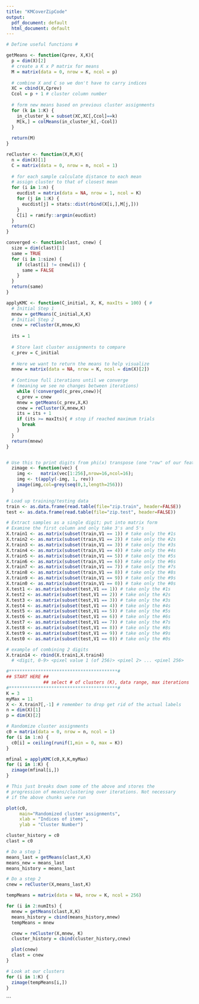 ---
title: "KMCoverZipCode"
output:
  pdf_document: default
  html_document: default
---

```{r}
# Define useful functions #

getMeans <- function(Cprev, X,K){
  p = dim(X)[2]
  # create a K x P matrix for means
  M = matrix(data = 0, nrow = K, ncol = p)
  
  # combine X and C so we don't have to carry indices
  XC = cbind(X,Cprev)
  Ccol = p + 1 # cluster column number
  
  # form new means based on previous cluster assignments
  for (k in 1:K) {
    in_cluster_k = subset(XC,XC[,Ccol]==k)
    M[k,] = colMeans(in_cluster_k[,-Ccol])
  }
  
  return(M)
}

reCluster <- function(X,M,K){
  n = dim(X)[1]
  C = matrix(data = 0, nrow = n, ncol = 1)
  
  # for each sample calculate distance to each mean
  # assign cluster to that of closest mean
  for (i in 1:n) {
    eucdist = matrix(data = NA, nrow = 1, ncol = K)
    for (j in 1:K) {
      eucdist[j] = stats::dist(rbind(X[i,],M[j,]))
    }
    C[i] = ramify::argmin(eucdist)
  }
  return(C)
}

converged <- function(clast, cnew) {
  size = dim(clast)[1]
  same = TRUE
  for (i in 1:size) {
    if (clast[i] != cnew[i]) {
      same = FALSE
    }
  }
  return(same)
}

applyKMC <- function(C_initial, X, K, maxIts = 100) { # 
  # Initial Step 1
  mnew = getMeans(C_initial,X,K)
  # Initial Step 2
  cnew = reCluster(X,mnew,K)
  
  its = 1
  
  # Store last cluster assignments to compare
  c_prev = C_initial
  
  # Here we want to return the means to help visualize
  mnew = matrix(data = NA, nrow = K, ncol = dim(X)[2])
  
  # Continue full iterations until we converge 
  # (meaning we see no changes between iterations)
    while (!converged(c_prev,cnew)){
    c_prev = cnew
    mnew = getMeans(c_prev,X,K)
    cnew = reCluster(X,mnew,K)
    its = its + 1
    if (its >= maxIts){ # stop if reached maximum trials
      break
    }
  }
  return(mnew)
}


# Use this to print digits from phi(x) transpose (one "row" of our feature map)
  zimage <- function(vec) {
    img <-   matrix(vec[1:256],nrow=16,ncol=16); 
    img <- t(apply(-img, 1, rev))
    image(img,col=grey(seq(0,1,length=256)))
  }
```

```{r} 
# Load up training/testing data
train <- as.data.frame(read.table(file="zip.train", header=FALSE))
test <- as.data.frame(read.table(file="zip.test", header=FALSE))

# Extract samples as a single digit; put into matrix form
# Examine the first column and only take 3's and 5's
X.train1 <- as.matrix(subset(train,V1 == 1)) # take only the #1s
X.train2 <- as.matrix(subset(train,V1 == 2)) # take only the #2s
X.train3 <- as.matrix(subset(train,V1 == 3)) # take only the #3s
X.train4 <- as.matrix(subset(train,V1 == 4)) # take only the #4s
X.train5 <- as.matrix(subset(train,V1 == 5)) # take only the #5s
X.train6 <- as.matrix(subset(train,V1 == 6)) # take only the #6s
X.train7 <- as.matrix(subset(train,V1 == 7)) # take only the #7s
X.train8 <- as.matrix(subset(train,V1 == 8)) # take only the #8s
X.train9 <- as.matrix(subset(train,V1 == 9)) # take only the #9s
X.train0 <- as.matrix(subset(train,V1 == 0)) # take only the #0s
X.test1 <- as.matrix(subset(test,V1 == 1)) # take only the #1s
X.test2 <- as.matrix(subset(test,V1 == 2)) # take only the #2s
X.test3 <- as.matrix(subset(test,V1 == 3)) # take only the #3s
X.test4 <- as.matrix(subset(test,V1 == 4)) # take only the #4s
X.test5 <- as.matrix(subset(test,V1 == 5)) # take only the #5s
X.test6 <- as.matrix(subset(test,V1 == 6)) # take only the #6s
X.test7 <- as.matrix(subset(test,V1 == 7)) # take only the #7s
X.test8 <- as.matrix(subset(test,V1 == 8)) # take only the #8s
X.test9 <- as.matrix(subset(test,V1 == 9)) # take only the #9s
X.test0 <- as.matrix(subset(test,V1 == 0)) # take only the #0s

# example of combining 2 digits
X.train14 <- rbind(X.train1,X.train4)
  # <digit, 0-9> <pixel value 1 (of 256)> <pixel 2> ... <pixel 256>
```

```{r}
#*****************************************#
## START HERE ##
              ## select # of clusters (K), data range, max iterations
#*****************************************#
K = 3
myMax = 11
X <- X.train7[,-1] # remember to drop get rid of the actual labels 
n = dim(X)[1]
p = dim(X)[2]

# Randomize cluster assignments
c0 = matrix(data = 0, nrow = n, ncol = 1)
for (i in 1:n) {
  c0[i] = ceiling(runif(1,min = 0, max = K))
}

mfinal = applyKMC(c0,X,K,myMax)
for (i in 1:K) {
  zimage(mfinal[i,])
}
```

```{r}
# This just breaks down some of the above and stores the 
# progression of means/clustering over iterations. Not necessary
# if the above chunks were run

plot(c0,
     main="Randomized cluster assignments",
     xlab = "Indices of items",
     ylab = "Cluster Number")

cluster_history = c0
clast = c0

# Do a step 1
means_last = getMeans(clast,X,K)
means_new = means_last
means_history = means_last

# Do a step 2
cnew = reCluster(X,means_last,K)

```
```{r}
tempMeans = matrix(data = NA, nrow = K, ncol = 256)

for (i in 2:numIts) {
  mnew = getMeans(clast,X,K)
  means_history = cbind(means_history,mnew)
  tempMeans = mnew

  cnew = reCluster(X,mnew, K)
  cluster_history = cbind(cluster_history,cnew)

  plot(cnew)
  clast = cnew
}
```
```{r}
# Look at our clusters
for (i in 1:K) {
  zimage(tempMeans[i,])
}
```


```